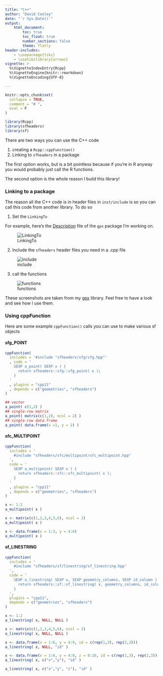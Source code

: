 ```yaml
---
title: "C++"
author: "David Cooley"
date: "`r Sys.Date()`"
output: 
    html_document:
        toc: true
        toc_float: true
        number_sections: false
        theme: flatly
header-includes: 
    - \usepackage{tikz}
    - \usetikzlibrary{arrows}
vignette: >
  %\VignetteIndexEntry{Rcpp}
  %\VignetteEngine{knitr::rmarkdown}
  %\VignetteEncoding{UTF-8}

---
```


```r
knitr::opts_chunk$set(
  collapse = TRUE,
  comment = "# ",
  eval = F
)
```

```r
library(Rcpp)
library(sfheaders)
library(sf)
```

There are two ways you can use the C++ code

1. creating a `Rcpp::cppFunction()` 
2. Linking to `sfheaders` in a package

The first option works, but is a bit pointless because if you're in R anyway you would probably just call the R functions. 

The second option is the whole reason I build this library!


### Linking to a package

The reason all the C++ code is in header files in `inst/include` is so you can call this code from another library. To do so

1. Set the `LinkingTo` 

For example, here's the [Description](https://github.com/dcooley/gpx/blob/master/DESCRIPTION) file of the `gpx` package I'm working on.


![LinkingTo](./images/gpx_description.png)


2. Include the `sfheaders` header files you need in a .cpp file

![include](./images/gpx_include.png)


3. call the functions

![functions](./images/gpx_functions.png)


These screenshots are taken from my [gpx](https://github.com/dcooley/gpx/blob/master/inst/include/gpx/track/track.hpp) library. Feel free to have a look and see how I use them. 


### Using cppFunction

Here are some example `cppFunction()` calls you can use to make various sf objects

#### sfg_POINT

```r

cppFunction(
  includes = '#include "sfheaders/sfg/sfg.hpp"'
  , code = '
    SEXP a_point( SEXP x ) {
      return sfheaders::sfg::sfg_point( x );
    }
  '
  , plugins = "cpp11"
  , depends = c("geometries", "sfheaders")
)

## vector
a_point( c(1,2) )
## single-row matrix
a_point( matrix(c(1,2), ncol = 2) )
## single-row data.frame
a_point( data.frame(x =1, y = 2) )
```


#### sfc_MULTIPOINT

```r

cppFunction(
  includes = '
    #include "sfheaders/sfc/multipoint/sfc_multipoint.hpp"
  ',
  code = '
    SEXP a_multipoint( SEXP x ) {
      return sfheaders::sfc::sfc_multipoint( x );
    }
  '
  , plugins = "cpp11"
  , depends = c("geometries", "sfheaders")
)

x <- 1:2
a_multipoint( x )

x <- matrix(c(1,2,3,4,5,6), ncol = 2)
a_multipoint( x )

x <- data.frame(x = 1:3, y = 4:6)
a_multipoint( x )
```

#### sf_LINESTRING

```r

cppFunction(
  includes = '
    #include "sfheaders/sf/linestring/sf_linestring.hpp"
  ',
  code = '
    SEXP a_linestring( SEXP x, SEXP geometry_columns, SEXP id_column ) {
      return sfheaders::sf::sf_linestring( x, geometry_columns, id_column );
    }
  ',
  plugins = "cpp11",
  depends = c("geometries", "sfheaders")
)

x <- 1:2
a_linestring( x, NULL, NULL )

x <- matrix(c(1,2,3,4,5,6), ncol = 2)
a_linestring( x, NULL, NULL )

x <- data.frame(x = 1:6, y = 4:9, id = c(rep(1,3), rep(2,3)))
a_linestring( x, NULL, "id" )

x <- data.frame(x = 1:6, y = 4:9, z = 8:10, id = c(rep(1,3), rep(2,3)))
a_linestring( x, c("x","y"), "id" )

a_linestring( x, c("x","y", "z"), "id" )

```


